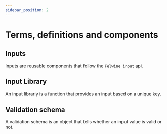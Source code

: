 ```yaml
---
sidebar_position: 2
---
```


# Terms, definitions and components

## Inputs
Inputs are reusable components that follow the ```Felwine input``` api.

## Input Library
An input librariy is a function that provides an input based on a unique key.

## Validation schema
A validation schema is an object that tells whether an input value is valid or not.